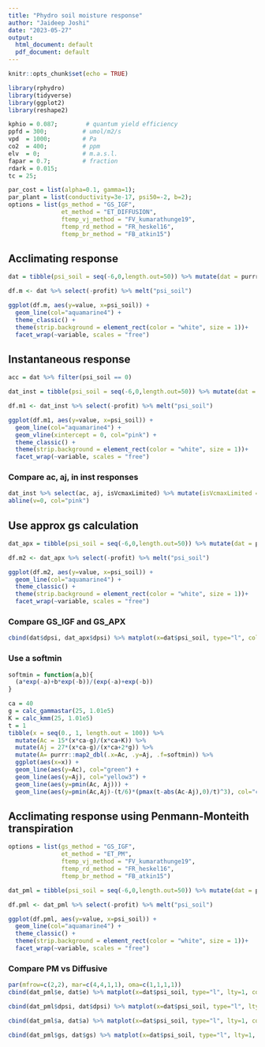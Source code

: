 ```yaml
---
title: "Phydro soil moisture response"
author: "Jaideep Joshi"
date: "2023-05-27"
output:
  html_document: default
  pdf_document: default
---
```


```r
knitr::opts_chunk$set(echo = TRUE)
```


```r
library(rphydro)
library(tidyverse)
library(ggplot2)
library(reshape2)
```

```r
kphio = 0.087;        # quantum yield efficiency
ppfd = 300;          # umol/m2/s
vpd  = 1000;         # Pa
co2  = 400;          # ppm
elv  = 0;            # m.a.s.l.
fapar = 0.7;         # fraction
rdark = 0.015;
tc = 25;

par_cost = list(alpha=0.1, gamma=1);
par_plant = list(conductivity=3e-17, psi50=-2, b=2);
options = list(gs_method = "GS_IGF", 
               et_method = "ET_DIFFUSION",
               ftemp_vj_method = "FV_kumarathunge19",
               ftemp_rd_method = "FR_heskel16",
               ftemp_br_method = "FB_atkin15")
```

## Acclimating response

```r
dat = tibble(psi_soil = seq(-6,0,length.out=50)) %>% mutate(dat = purrr::map(.x=psi_soil, .f = ~rphydro_analytical(tc, ppfd, vpd, co2, elv, fapar, kphio, .x, rdark, par_plant, par_cost, options))) %>% unnest_wider(dat)
```

```r
df.m <- dat %>% select(-profit) %>% melt("psi_soil")

ggplot(df.m, aes(y=value, x=psi_soil)) + 
  geom_line(col="aquamarine4") + 
  theme_classic() +
  theme(strip.background = element_rect(color = "white", size = 1))+
  facet_wrap(~variable, scales = "free")

```

## Instantaneous response

```r
acc = dat %>% filter(psi_soil == 0)

dat_inst = tibble(psi_soil = seq(-6,0,length.out=50)) %>% mutate(dat = purrr::map(.x=psi_soil, .f = ~rphydro_instantaneous_analytical(acc$vcmax25, acc$jmax25, tc, ppfd, vpd, co2, elv, fapar, kphio, .x, rdark, par_plant, par_cost, options))) %>% unnest_wider(dat)

df.m1 <- dat_inst %>% select(-profit) %>% melt("psi_soil")

ggplot(df.m1, aes(y=value, x=psi_soil)) + 
  geom_line(col="aquamarine4") + 
  geom_vline(xintercept = 0, col="pink") + 
  theme_classic() +
  theme(strip.background = element_rect(color = "white", size = 1))+
  facet_wrap(~variable, scales = "free")

```


### Compare ac, aj, in inst responses

```r
dat_inst %>% select(ac, aj, isVcmaxLimited) %>% mutate(isVcmaxLimited = isVcmaxLimited*5) %>%  matplot(x=dat_inst$psi_soil, type="l", lty=1, col=c("green4", "yellow3", "black"))
abline(v=0, col="pink")
```

## Use approx gs calculation

```r
dat_apx = tibble(psi_soil = seq(-6,0,length.out=50)) %>% mutate(dat = purrr::map(.x=psi_soil, .f = ~rphydro_analytical(tc, ppfd, vpd, co2, elv, fapar, kphio, .x, rdark, par_plant, par_cost, list_modify(options, gs_method = "GS_APX2")))) %>% unnest_wider(dat)
```

```r
df.m2 <- dat_apx %>% select(-profit) %>% melt("psi_soil")

ggplot(df.m2, aes(y=value, x=psi_soil)) + 
  geom_line(col="aquamarine4") + 
  theme_classic() +
  theme(strip.background = element_rect(color = "white", size = 1))+
  facet_wrap(~variable, scales = "free")

```



### Compare GS_IGF and GS_APX


```r
cbind(dat$dpsi, dat_apx$dpsi) %>% matplot(x=dat$psi_soil, type="l", col=c("black", "cyan2"), lty=1, lwd=c(2,1))
```


### Use a softmin

```r

softmin = function(a,b){
  (a*exp(-a)+b*exp(-b))/(exp(-a)+exp(-b))
}

ca = 40
g = calc_gammastar(25, 1.01e5)
K = calc_kmm(25, 1.01e5)
t = 1
tibble(x = seq(0., 1, length.out = 100)) %>% 
  mutate(Ac = 15*(x*ca-g)/(x*ca+K)) %>% 
  mutate(Aj = 27*(x*ca-g)/(x*ca+2*g)) %>% 
  mutate(A= purrr::map2_dbl(.x=Ac, .y=Aj, .f=softmin)) %>% 
  ggplot(aes(x=x)) + 
  geom_line(aes(y=Ac), col="green") + 
  geom_line(aes(y=Aj), col="yellow3") +
  geom_line(aes(y=pmin(Ac, Aj))) + 
  geom_line(aes(y=pmin(Ac,Aj)-(t/6)*(pmax(t-abs(Ac-Aj),0)/t)^3), col="cyan3")

```

## Acclimating response using Penmann-Monteith transpiration


```r
options = list(gs_method = "GS_IGF", 
               et_method = "ET_PM",
               ftemp_vj_method = "FV_kumarathunge19",
               ftemp_rd_method = "FR_heskel16",
               ftemp_br_method = "FB_atkin15")

dat_pml = tibble(psi_soil = seq(-6,0,length.out=50)) %>% mutate(dat = purrr::map(.x=psi_soil, .f = ~rphydro_analytical(tc, ppfd, vpd, co2, elv, fapar, kphio, .x, rdark, par_plant, par_cost, options))) %>% unnest_wider(dat)
```

```r
df.pml <- dat_pml %>% select(-profit) %>% melt("psi_soil")

ggplot(df.pml, aes(y=value, x=psi_soil)) + 
  geom_line(col="aquamarine4") + 
  theme_classic() +
  theme(strip.background = element_rect(color = "white", size = 1))+
  facet_wrap(~variable, scales = "free")

```

### Compare PM vs Diffusive 

```r
par(mfrow=c(2,2), mar=c(4,4,1,1), oma=c(1,1,1,1))
cbind(dat_pml$e, dat$e) %>% matplot(x=dat$psi_soil, type="l", lty=1, col=c("green4", "cyan3"), ylab="e", xlab="psi_soil")

cbind(dat_pml$dpsi, dat$dpsi) %>% matplot(x=dat$psi_soil, type="l", lty=1, col=c("green4", "cyan3"), ylab="dpsi", xlab="psi_soil")

cbind(dat_pml$a, dat$a) %>% matplot(x=dat$psi_soil, type="l", lty=1, col=c("green4", "cyan3"), ylab="a", xlab="psi_soil")

cbind(dat_pml$gs, dat$gs) %>% matplot(x=dat$psi_soil, type="l", lty=1, col=c("green4", "cyan3"), ylab="gs", xlab="psi_soil")

```

